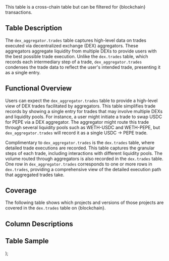   <div>
    <Info> This table is a cross-chain table but can be filtered for {blockchain} transactions.</Info>
    <h2>Table Description</h2>
    <p>
      The <code>dex_aggregator.trades</code> table captures high-level data on trades executed via decentralized exchange (DEX) aggregators. These aggregators aggregate liquidity from multiple DEXs to provide users with the best possible trade execution. Unlike the <code>dex.trades</code> table, which records each intermediary step of a trade, <code>dex_aggregator.trades</code> condenses the trade data to reflect the user's intended trade, presenting it as a single entry.
    </p>
    <h2>Functional Overview</h2>
    <p>
      Users can expect the <code>dex_aggregator.trades</code> table to provide a high-level view of DEX trades facilitated by aggregators. This table simplifies trade records by showing a single entry for trades that may involve multiple DEXs and liquidity pools.
      For instance, a user might initiate a trade to swap USDC for PEPE via a DEX aggregator. The aggregator might route this trade through several liquidity pools such as WETH-USDC and WETH-PEPE, but <code>dex_aggregator.trades</code> will record it as a single USDC → PEPE trade.
    </p>
    <p>
      Complimentary to <code>dex_aggregator.trades</code> is the <code>dex.trades</code> table, where detailed trade executions are recorded. This table captures the granular steps of each trade, including interactions with different liquidity pools. The volume routed through aggregators is also recorded in the <code>dex.trades</code> table. One row in <code>dex_aggregator.trades</code> corresponds to one or more rows in <code>dex.trades</code>, providing a comprehensive view of the detailed execution path that aggregated trades take.
    </p>
    <h2>Coverage</h2>
    <p> The following table shows which projects and versions of those projects are covered in the <code>dex.trades</code> table on {blockchain}. </p>
    <DexAggregatorCoverage blockchain={blockchain}/>
    <h2>Column Descriptions</h2>
    <ColumnDescriptions tableSchema="dex" tableName="trades" />
    <h2>Table Sample</h2>
    <TableSampleParam tableSchema="dex_aggregator" tableName="trades" ParamCol="blockchain" ParamValue={blockchain}/>
  </div>
);